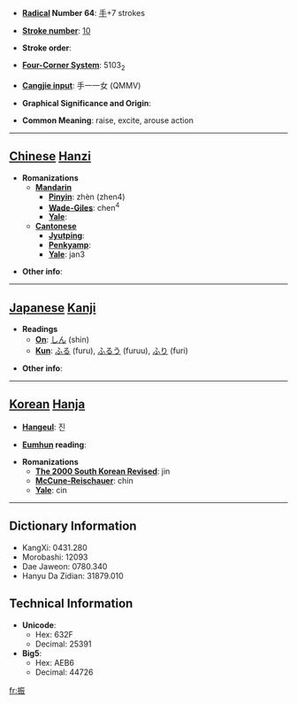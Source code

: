 * '''[[Wiktionary:Chinese radical index| Radical]] Number 64''': [[Wiktionary:Chinese radical index 手|手]]+7 strokes

* '''[[Wiktionary:Chinese total strokes index|Stroke number]]''': [[Wiktionary:Chinese total strokes index 10|10]]

* '''Stroke order''': 

* '''[[Wiktionary:Chinese four corner index|Four-Corner System]]''': 5103<sub>2</sub>

* '''[[Wiktionary:Chinese Cangjie index|Cangjie input]]''': 手一一女 (QMMV)

* '''Graphical Significance and Origin''': 

* '''Common Meaning''': raise, excite, arouse action

----

== [[Chinese]] [[Hanzi]] ==

* '''Romanizations'''
** '''[[Mandarin]]'''
*** '''[[Pinyin]]''': zhèn (zhen4)
*** '''[[Wade-Giles]]''': chen<sup>4</sup>
*** '''[[Yale]]''': 
** '''[[Cantonese]]'''
*** '''[[Jyutping]]''':
*** '''[[Penkyamp]]''': 
*** '''[[Yale]]''': jan3

* '''Other info''': 

----

== [[Japanese]] [[Kanji]] ==

* '''Readings'''
** '''[[On]]''': [[しん]] (shin)
** '''[[Kun]]''': [[ふる]] (furu), [[ふるう]] (furuu), [[ふり]] (furi)

* '''Other info''':  

----

== [[Korean]] [[Hanja]] ==

* '''[[Hangeul]]''': 진

* '''[[Eumhun]] reading''': 

* '''Romanizations'''
** '''[[The 2000 South Korean Revised Romanization|The 2000 South Korean Revised]]''': jin
** '''[[McCune-Reischauer]]''': chin
** '''[[Yale]]''': cin

----

== Dictionary Information ==

* KangXi: 0431.280
* Morobashi: 12093
* Dae Jaweon: 0780.340
* Hanyu Da Zidian: 31879.010

== Technical Information ==

* '''Unicode''':
** Hex: 632F
** Decimal: 25391
* '''Big5''':
** Hex: AEB6
** Decimal: 44726

[[fr:振]]